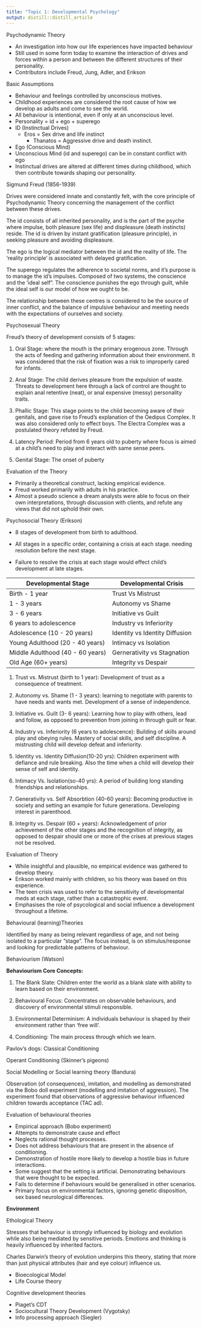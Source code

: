 ```yaml
---
title: "Topic 1: Developmental Psychology"
output: distill::distill_article
---
```


Psychodynamic Theory
	
- An investigation into how our life experiences have impacted behaviour
- Still used in some form today to examine the interaction of drives and forces within a person and between the different structures of their personality.
- Contributors include Freud, Jung, Adler, and Erikson

Basic Assumptions
	
- Behaviour and feelings controlled by unconscious motives.
- Childhood experiences are considered the root cause of how we develop as adults and come to see the world.
- All behaviour is intentional, even if only at an unconscious level.
- Personality = id + ego + superego
- ID (Instinctual Drives)
  - Eros = Sex drive and life instinct
	- Thanatos = Aggressive drive and death instinct.
- Ego (Conscious Mind)
- Unconscious Mind (id and superego) can be in constant conflict with ego
- Instinctual drives are altered at different times during childhood, which then contribute towards shaping our personality.

Sigmund Freud (1856-1939)

Drives were considered innate and constantly felt, with the core principle of Psychodynamic Theory concerning the management of the conflict between these drives.

The id consists of all inherited personality, and is the part of the psyche where impulse, both pleasure (sex life) and displeasure (death instincts) reside. The id is driven by instant gratification (pleasure principle), in seeking pleasure and avoiding displeasure.

The ego is the logical mediator between the id and the reality of life. The 'reality principle' is associated with delayed gratification.

The superego regulates the adherence to societal norms, and it's purpose is to manage the id's impulses. Composed of two systems, the conscience and the 'ideal self". The conscience punishes the ego through guilt, while the ideal self is our model of how we ought to be.

The relationship between these centres is considered to be the source of inner conflict, and the balance of impulsive behaviour and meeting needs with the expectations of ourselves and society.

Psychosexual Theory

Freud's theory of development consists of 5 stages:

1. Oral Stage: where the mouth is the primary erogenous zone. Through the acts of feeding and gathering information about their environment. It was considered that the risk of fixation was a risk to improperly cared for infants.

2. Anal Stage: The child derives pleasure from the expulsion of waste. Threats to development here through a lack of control are thought to explain anal retentive (neat), or anal expensive (messy) personality traits.

3. Phallic Stage: This stage points to the child becoming aware of their genitals, and gave rise to Freud's explanation of the Oedipus Complex. It was also considered only to effect boys. The Electra Complex was a postulated theory refuted by Freud.

4. Latency Period: Period from 6 years old to puberty where focus is aimed at a child's need to play and interact with same sense peers.

5. Genital Stage: The onset of puberty

Evaluation of the Theory

- Primarily a theoretical construct, lacking empirical evidence.
- Freud worked primarily with adults in his practice.
- Almost a pseudo science a dream analysts were able to focus on their own interpretations, through discussion with clients, and refute any views that did not uphold their own.

Psychosocial Theory (Erikson)

- 8 stages of development from birth to adulthood.

- All stages in a specific order, containing a crisis at each stage. needing resolution before the next stage.

- Failure to resolve the crisis at each stage would effect child's development at late stages.


| Developmental Stage              | Developmental Crisis           |
| -------------------------------- | ------------------------------ |
| Birth - 1 year                   | Trust Vs Mistrust              |
| 1 - 3 years                      | Autonomy vs Shame              |
| 3 - 6 years                      | Initiative vs Guilt            |
| 6 years to adolescence           | Industry vs Inferiority        |
| Adolescence (10 - 20 years)      | Identity vs Identity Diffusion |
| Young Adulthood (20 - 40 years)  | Intimacy vs Isolation          |
| Middle Adulthood (40 - 60 years) | Gernerativity vs Stagnation    |
| Old Age (60+ years)              | Integrity vs Despair           |

1. Trust vs. Mistrust (birth to 1 year): Development of trust as a consequence of treatment.

2. Autonomy vs. Shame (1 - 3 years): learning to negotiate with parents to have needs and wants met. Development of a sense of independence.

3. Initiative vs. Guilt (3- 6 years): Learning how to play with others, lead and follow, as opposed to prevention from joining in through guilt or fear.

4. Industry vs. Inferiority (6 years to adolescence): Building of skills around play and obeying rules. Mastery of social skills, and self discipline. A mistrusting child will develop defeat and inferiority.

5. Identity vs. Identity Diffusion(10-20 yrs): Children experiment with defiance and rule breaking. Also the time when a child will develop their sense of self and identity.

6. Intimacy Vs. Isolation(so-40 yrs): A period of building long standing friendships and relationships.

7. Generativity vs. Self Absorbtion (40-60 years): Becoming productive in society and setting an example for future generations. Developing interest in parenthood.

8. Integrity vs. Despair (60 + years): Acknowledgement of prior achievement of the other stages and the recognition of integrity, as opposed to despair should one or more of the crises at previous stages not be resolved.

Evaluation of Theory

- While insightful and plausible, no empirical evidence was gathered to develop theory.
- Erikson worked mainly with children, so his theory was based on this experience.
- The teen crisis was used to refer to the sensitivity of developmental meds at each stage, rather than a catastrophic event.
- Emphasises the role of psycological and social influence a development throughout a lifetime.

Behavioural (learning)Theories

Identified by many as being relevant regardless of age, and not being isolated to a particular "stage". The focus instead, is on stimulus/response and looking for predictable patterns of behaviour.

Behaviourism (Watson)

**Behaviourism Core Concepts:**

1. The Blank Slate: Children enter the world as a blank slate with ability to learn based on their
	environment.

2. Behavioural Focus: Concentrates on observable behaviours, and discovery of environmental stimuli responsible.

3. Environmental Determinism: A individuals behaviour is shaped by their environment rather than 'free will'.

4. Conditioning: The main process through which we learn.

Pavlov's dogs: Classical Conditioning

Operant Conditioning (Skinner's pigeons)

Social Modelling or Social learning theory (Bandura)

Observation (of consequences), imitation, and modelling as demonstrated via the Bobo doll experiment (modelling and imitation of aggression). The experiment found that observations of aggressive behaviour influenced children towards acceptance (TAC ad).

Evaluation of behavioural theories

- Empirical approach (Bobo experiment)
- Attempts to demonstrate cause and effect
- Neglects rational thought processes.
- Does not address behaviours that are present in the absence of conditioning.
- Demonstration of hostile more likely to develop a hostile bias in future interactions.
- Some suggest that the setting is artificial. Demonstrating behaviours that were thought to be expected.
- Fails to determine if behaviours would be generalised in other scenarios.
- Primary focus on environmental factors, ignoring genetic disposition, sex based neurological differences.


**Environment**

Ethological Theory

Stresses that behaviour is strongly influenced by biology and evolution while also being mediated by sensitive periods. Emotions and thinking is heavily influenced by inherited factors.

Charles Darwin's theory of evolution underpins this theory, stating that more than just physical attributes (hair and eye colour) influence us.

- Bioecological Model
- Life Course theory

Cognitive development theories

- Piaget's CDT
- Sociocultural Theory Development (Vygotsky)
- Info processing approach (Siegler)
  
